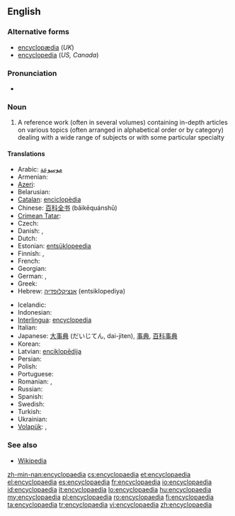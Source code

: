 {{wikipedia}}
{{also|encyclopædia}}
==English==

===Alternative forms===
* [[encyclopædia]] (''UK'')
* [[encyclopedia]] (''US, Canada'')

===Pronunciation===
* {{audio|en-us-encyclopaedia.ogg|Audio (US)}}
*: {{rhymes|iːdiə}}

===Noun===
{{en-noun|pl=encyclopaedias|pl2=encyclopaediae}}

# {{chiefly|_|UK}} A reference work (often in several volumes) containing in-depth articles on various topics (often arranged in alphabetical order or by category) dealing with a wide range of subjects or with some particular specialty

====Translations====
{{trans-top|reference book}}
* Arabic: [[موسوعة]]
* Armenian: {{t-|hy|հանրագիտարան|tr=hanragitaran}}
* [[Azeri]]: {{t-|az|ensiklopediya|xs=Azeri}}
* Belarusian: {{t-|be|энцыклапедыя|f|tr=èncyklapedyja|xs=Belarusian}}
* [[Catalan]]: [[enciclopèdia]]
* Chinese: [[百科全书]] (bǎikēquánshū)
* [[Crimean Tatar]]: {{tø|crh|entsiklopediya}}
* Czech: {{t+|cs|encyklopedie|f}}
* Danish: {{t-|da|leksikon|n}}, {{t-|da|encyklopædi|c}}
* Dutch: {{t+|nl|encyclopedie|m}}
* Estonian: [[entsüklopeedia]]
* Finnish: {{t+|fi|tietosanakirja}}, {{t+|fi|ensyklopedia}}
* French: {{t+|fr|encyclopédie|f}}
* Georgian: {{t-|ka|ენციკლოპედია|tr=enc’iklopedia|sc=Geor|xs=Georgian}}
* German: {{t+|de|Lexikon|n}}, {{t+|de|Enzyklopädie|f}}
* Greek: {{t+|el|εγκυκλοπαίδεια|f|tr=egkyklopaídeia}}
* Hebrew: [[אנציקלופדיה]] (entsiklopediya) {{n}}
{{trans-mid}}
* Icelandic: {{t+|is|alfræðirit|n}}
* Indonesian: {{t+|id|ensiklopedia|xs=Indonesian}}
* [[Interlingua]]: [[encyclopedia]]
* Italian: {{t+|it|enciclopedia|f}}
* Japanese: [[大事典]] (だいじてん, dai-jiten), [[事典]], [[百科事典]]
* Korean: {{t+|ko|백과사전|sc=Hang}}
* Latvian: [[enciklopēdija]] {{f}}
* Persian: {{t+|fa|دانشنامه|tr=dâneshnâmeh|xs=Persian}}
* Polish: {{t+|pl|encyklopedia|f}}
* Portuguese: {{t+|pt|enciclopédia|f}}
* Romanian: {{t+|ro|enciclopedie|f}}, {{t-|ro|enciclopedii|f|p}}
* Russian: {{t+|ru|энциклопедия|f|tr=enciklopédija}}
* Spanish: {{t+|es|enciclopedia|m}}
* Swedish: {{t+|sv|encyklopedi}}
* Turkish: {{t+|tr|ansiklopedi}}
* Ukrainian: {{t-|uk|енциклопедія|f|tr=enciklopédija|xs=Ukrainian}}
* [[Volapük]]: {{t+|vo|sikloped}}, {{qualifier|synonym}} {{t-|vo|züklopäod}}
{{trans-bottom}}

===See also===
* [[Wikipedia]]

[[zh-min-nan:encyclopaedia]]
[[cs:encyclopaedia]]
[[et:encyclopaedia]]
[[el:encyclopaedia]]
[[es:encyclopaedia]]
[[fr:encyclopaedia]]
[[io:encyclopaedia]]
[[id:encyclopaedia]]
[[it:encyclopaedia]]
[[lo:encyclopaedia]]
[[hu:encyclopaedia]]
[[my:encyclopaedia]]
[[pl:encyclopaedia]]
[[ro:encyclopaedia]]
[[fi:encyclopaedia]]
[[ta:encyclopaedia]]
[[tr:encyclopaedia]]
[[vi:encyclopaedia]]
[[zh:encyclopaedia]]